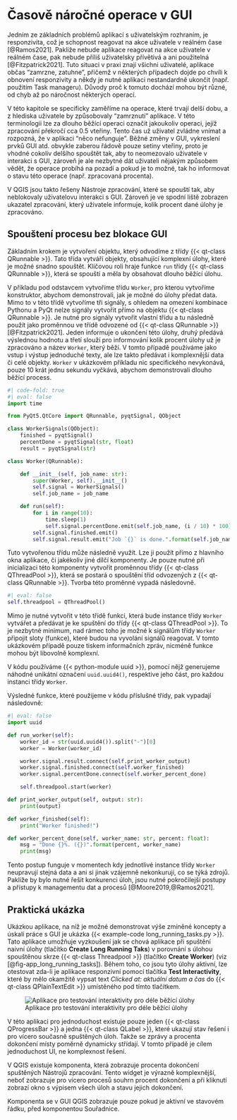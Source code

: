 # Časově náročné operace v GUI

[Jedním]{.border} ze základních problémů aplikací s uživatelským rozhraním, je responzivita, což je schopnost reagovat na akce uživatele v reálném čase [@Ramos2021]. Pakliže nebude aplikace reagovat na akce uživatele v reálném čase, pak nebude příliš uživatelsky přívětivá a ani použitelná [@Fitzpatrick2021]. Tuto situaci v praxi znají všichni uživatelé, aplikace občas "zamrzne, zatuhne", přičemž v některých případech dojde po chvíli k obnovení responzivity a někdy je nutné aplikaci nestandardně ukončit (např. použitím [Task manageru]{.settings}). Důvody proč k tomuto dochází mohou být různé, od chyb až po náročnost některých operací.

V této kapitole se specificky zaměříme na operace, které trvají delší dobu, a z hlediska uživatele by způsobovaly "zamrznutí" aplikace. V této terminologii lze za dlouho běžící operaci označit jakoukoliv operaci, jejíž zpracování překročí cca 0.5 vteřiny. Tento čas už uživatel zvládne vnímat a rozpozná, že v aplikaci "něco nefunguje". Běžné změny v GUI, vykreslení prvků GUI atd. obvykle zaberou řádově pouze setiny vteřiny, proto je vhodné cokoliv delšího spouštět tak, aby to neomezovalo uživatele v interakci s GUI, zároveň je ale nezbytné dát uživateli nějakým způsobem vědět, že operace probíhá na pozadí a pokud je to možné, tak ho informovat o stavu této operace (např. zpracovaná procenta). 

:::{.qgis}
V QGIS jsou takto řešeny [Nástroje zpracování]{.settings}, které se spouští tak, aby neblokovaly uživatelovu interakci s GUI. Zároveň je ve spodní liště zobrazen ukazatel zpracování, který uživatele informuje, kolik procent dané úlohy je zpracováno.
:::


## Spouštení procesu bez blokace GUI

Základním krokem je vytvoření objektu, který odvodíme z třídy {{< qt-class QRunnable >}}. Tato třída vytváří objekty, obsahující komplexní úlohy, které je možné snadno spouštět. Klíčovou roli hraje funkce `run` třídy {{< qt-class QRunnable >}}, která se spouští a měla by obsahovat dlouho běžící úlohu.

V příkladu pod odstavcem vytvoříme třídu `Worker`, pro kterou vytvoříme konstruktor, abychom demonstrovali, jak je možné do úlohy předat data. Mimo to v této třídě vytvoříme tři signály, s ohledem na omezení kombinace [Pythonu]{.software} a [PyQt]{.sw} nelze signály vytvořit přímo na objektu {{< qt-class QRunnable >}}. Je nutné pro signály vytvořit vlastní třídu a tu následně použít jako proměnnou ve třídě odvozené od {{< qt-class QRunnable >}} [@Fitzpatrick2021]. Jeden informuje o ukončení této úlohy, druhý předává výslednou hodnotu a třetí slouží pro informování kolik procent úlohy už je zpracováno a název `Worker`, který běží. V tomto případě používáme jako vstup i výstup jednoduché texty, ale lze takto předávat i komplexnější data či celé objekty. `Worker` v ukázkovém příkladu nic specifického nevykonává, pouze 10 krát jednu sekundu vyčkává, abychom demonstrovali dlouho běžící process.

```python
#| code-fold: true
#| eval: false
import time

from PyQt5.QtCore import QRunnable, pyqtSignal, QObject

class WorkerSignals(QObject):
    finished = pyqtSignal()
    percentDone = pyqtSignal(str, float)
    result = pyqtSignal(str)

class Worker(QRunnable):

    def __init__(self, job_name: str):
        super(Worker, self).__init__()
        self.signal = WorkerSignals()
        self.job_name = job_name

    def run(self):
        for i in range(10):
            time.sleep(1)
            self.signal.percentDone.emit(self.job_name, (i / 10) * 100)
        self.signal.finished.emit()
        self.signal.result.emit("Job `{}` is done.".format(self.job_name))
```

Tuto vytvořenou třídu může následně využít. Lze ji použít přímo z hlavního okna aplikace, či jakékoliv jiné dílčí komponenty. Je pouze nutné při inicializaci této komponenty vytvořit proměnnou třídy {{< qt-class QThreadPool >}}, která se postará o spouštění tříd odvozených z {{< qt-class QRunnable >}}. Tvorba této proměnné vypadá následovně. 

```python
#| eval: false
self.threadpool = QThreadPool()
```

Mimo je nutné vytvořit v této třídě funkci, která bude instance třídy `Worker` vytvářet a předávat je ke spuštění do třídy {{< qt-class QThreadPool >}}. To je nezbytné minimum, nad rámec toho je možné k signálům třídy `Worker` připojit sloty (funkce), které budou na vyvolání signálů reagovat. V tomto ukázkovém případě pouze tiskem informačních zpráv, nicméně funkce mohou být libovolně komplexní.

V kódu používáme {{< python-module uuid >}}, pomocí nějž generujeme náhodné unikátní označení `uuid.uuid4()`, respektive jeho část, pro každou instanci třídy `Worker`.

Výsledné funkce, které použijeme v kódu příslušné třídy, pak vypadají následovně:

```python
#| eval: false
import uuid

def run_worker(self):
    worker_id = str(uuid.uuid4()).split("-")[0]
    worker = Worker(worker_id)

    worker.signal.result.connect(self.print_worker_output)
    worker.signal.finished.connect(self.worker_finished)
    worker.signal.percentDone.connect(self.worker_percent_done)

    self.threadpool.start(worker)

def print_worker_output(self, output: str):
    print(output)

def worker_finished(self):
    print("Worker finished!")

def worker_percent_done(self, worker_name: str, percent: float):
    msg = "Done {}%. ({})".format(percent, worker_name)
    print(msg)
```

Tento postup funguje v momentech kdy jednotlivé instance třídy `Worker` neupravují stejná data a ani si jinak vzájemně nekonkurují, co se týká zdrojů. Pakliže by bylo nutné řešit konkurenci úloh, jsou nutné pokročilejší postupy a přístupy k managementu dat a procesů [@Moore2019,@Ramos2021].

## Praktická ukázka

Ukázkou aplikace, na níž je možné demonstrovat výše zmíněné koncepty a úskalí práce s GUI je ukázka {{< example-code long_running_tasks.py >}}. Tato aplikace umožňuje vyzkoušení jak se chová aplikace při spuštění naivní úlohy (tlačítko **Create Long Running Taks**) v porovnání s úlohou spouštěnou skrze {{< qt-class Threadpool >}} (tlačítko **Create Worker**) (viz [@fig-app_long_running_tasks]). Během toho, co jsou tyto úlohy aktivní, lze otestovat zda-li je aplikace responzivní pomocí tlačítka **Test Interactivity**, které by mělo okamžitě vypsat text _Clicked at: aktuální datum a čas_ do {{< qt-class QPlainTextEdit >}} umístěného pod tímto tlačítkem.

![Aplikace pro testování interaktivity pro déle běžící úlohy](./figures/app_long_running_task.png){#fig-app_long_running_tasks fig-align="center"}

V této aplikaci pro jednoduchost existuje pouze jeden {{< qt-class QProgressBar >}} a jedna {{< qt-class QLabel >}}, které ukazují stav řešení i pro vícero současně spuštěných úloh. Takže se zprávy a procenta dokončení místy poměrně dynamicky střídají. V tomto případě je cílem jednoduchost UI, ne komplexnost řešení.

:::{.qgis}
V QGIS existuje komponenta, která zobrazuje procenta dokončení spuštěných [Nástrojů zpracování]{.settings}. Tento widget je výrazně komplexnější, neboť zobrazuje pro vícero procesů souhrn procent dokončení a při kliknutí zobrazí okno s výpisem všech úloh a stavu jejich dokončení.

Komponenta se v GUI QGIS zobrazuje pouze pokud je aktivní ve stavovém řádku, před komponentou [Souřadnice]{.settings}.
:::
